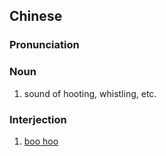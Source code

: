 {{also|呜呜}}
==Chinese==
{{zh-forms|s=呜呜}}

===Pronunciation===
{{zh-pron
|m=wūwū
|c=wu1 wu1
|cat=n,intj
}}

===Noun===
{{zh-noun}}

# sound of hooting, whistling, etc.

===Interjection===
{{zh-interj}}

# [[boo hoo]]
